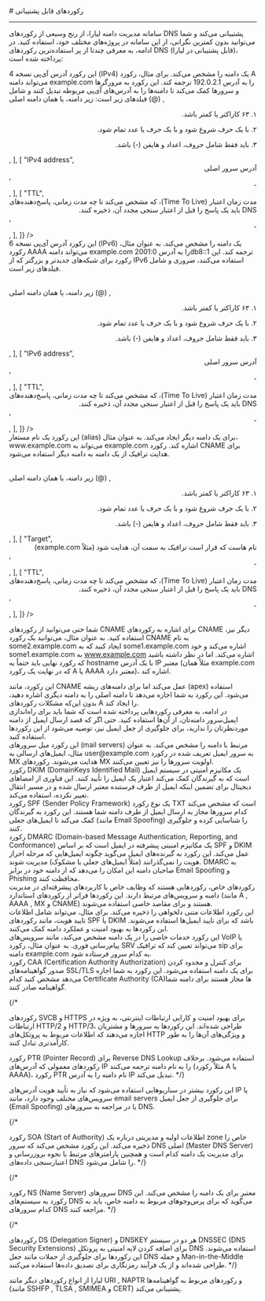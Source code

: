 

<Layout>
<Head>
<title>مستندات رکوردهای قابل پشتیبانی در DNS - لیارا</title>
<meta property="og:title" content="مستندات خدمات رایانش ابری لیارا" />
<meta property="og:description" content="مستندات آشنایی با رکوردهای قابل پشتیبانی در سامانه مدیریت دامنه لیارا"  />
</Head>
# رکوردهای قابل پشتیبانی
<hr className="mb-2" />

سامانه مدیریت دامنه لیارا، از رنج وسیعی از رکوردهای DNS پشتیبانی می‌کند و شما می‌توانید بدون 
کمترین نگرانی، از این سامانه در پروژه‌های مختلف خود، استفاده کنید. 
در ادامه، به معرفی چندتا از پر استفاده‌ترین رکوردهای DNS (قابل پشتیبانی در لیارا)، پرداخته شده است: 


<Section id="a-record" title="رکورد A" />
این رکورد آدرس آی‌پی نسخه 4 (IPv4) یک دامنه را مشخص می‌کند. برای مثال، رکورد A می‌تواند دامنه <Important>example.com</Important> را به آدرس <Important>192.0.2.1</Important> ترجمه کند. این رکورد به مرورگرها و سرورها کمک می‌کند تا دامنه‌ها را به آدرس‌های آی‌پی مربوطه تبدیل کنند و 
شامل فیلدهای زیر است: 


<Table headers={[
  "نام فیلد",
  "چیستی ",
  "الزامات",
]} data={[
  [
    "Name",
    <div dir="rtl">
    زیر دامنه، یا همان دامنه اصلی (@)
    </div>,
    <div dir="rtl">
    <p>
    ۱. ۶۳ کاراکتر یا کمتر باشد.
    </p>
    <p>
    ۲. با یک حرف شروع شود 
    و با یک حرف یا عدد تمام شود. 
    </p> 
    <p>
        ۳. باید فقط شامل حروف، اعداد و هایفن (-) باشد. 
    </p>
    </div>,
  ],
  [
    "IPv4 address",
    <div dir="rtl">
        آدرس سرور اصلی
    </div>,
    <div dir="rtl">
    -
    </div>,
  ],
  [
    "TTL",
    <div dir="rtl">
        مدت زمان اعتبار (Time To Live)، که مشخص می‌کند تا چه مدت زمانی، پاسخ‌دهنده‌های DNS باید یک پاسخ را قبل از اعتبار سنجی مجدد آن، ذخیره کنند. 
    </div>,
    <div dir="rtl">
    -
    </div>,
  ],
]}
/>

<Section id="aaaa-record" title="رکورد AAAA" />
این رکورد آدرس آی‌پی نسخه 6 (IPv6) یک دامنه را مشخص می‌کند. به عنوان مثال، رکورد <Important>AAAA</Important> می‌تواند دامنه <Important>example.com</Important> را به آدرس <Important>2001:0db8::1</Important> ترجمه کند. این رکورد برای شبکه‌های جدیدتر و بزرگتر که از IPv6 استفاده می‌کنند، ضروری و شامل فیلدهای زیر است.

<Table headers={[
  "نام فیلد",
  "چیستی ",
  "الزامات",
]} data={[
  [
    "Name",
    <div dir="rtl">
    زیر دامنه، یا همان دامنه اصلی (@)
    </div>,
    <div dir="rtl">
    <p>
    ۱. ۶۳ کاراکتر یا کمتر باشد.
    </p>
    <p>
    ۲. با یک حرف شروع شود 
    و با یک حرف یا عدد تمام شود. 
    </p> 
    <p>
        ۳. باید فقط شامل حروف، اعداد و هایفن (-) باشد. 
    </p>
    </div>,
  ],
  [
    "IPv6 address",
    <div dir="rtl">
        آدرس سرور اصلی
    </div>,
    <div dir="rtl">
    -
    </div>,
  ],
  [
    "TTL",
    <div dir="rtl">
        مدت زمان اعتبار (Time To Live)، که مشخص می‌کند تا چه مدت زمانی، پاسخ‌دهنده‌های DNS باید یک پاسخ را قبل از اعتبار سنجی مجدد آن، ذخیره کنند. 
    </div>,
    <div dir="rtl">
    -
    </div>,
  ],
]}
/>

<Section id="cname-record" title="رکورد CNAME" />    
 این رکورد یک نام مستعار (alias) برای یک دامنه دیگر ایجاد می‌کند. به عنوان مثال، <Important>www.example.com</Important> می‌تواند به <Important>example.com</Important> اشاره کند. رکورد CNAME برای هدایت ترافیک از یک دامنه به دامنه دیگر استفاده می‌شود.


<Table headers={[
  "نام فیلد",
  "چیستی ",
  "الزامات",
]} data={[
  [
    "Name",
    <div dir="rtl">
    زیر دامنه، یا همان دامنه اصلی (@)
    </div>,
    <div dir="rtl">
    <p>
    ۱. ۶۳ کاراکتر یا کمتر باشد.
    </p>
    <p>
    ۲. با یک حرف شروع شود 
    و با یک حرف یا عدد تمام شود. 
    </p> 
    <p>
        ۳. باید فقط شامل حروف، اعداد و هایفن (-) باشد. 
    </p>
    </div>,
  ],
  [
    "Target",
    <div dir="rtl">
        نام هاست که قرار است ترافیک به سمت آن، هدایت شود (مثلاً example.com)
    </div>,
    <div dir="rtl">
    -
    </div>,
  ],
  [
    "TTL",
    <div dir="rtl">
        مدت زمان اعتبار (Time To Live)، که مشخص می‌کند تا چه مدت زمانی، پاسخ‌دهنده‌های DNS باید یک پاسخ را قبل از اعتبار سنجی مجدد آن، ذخیره کنند. 
    </div>,
    <div dir="rtl">
    -
    </div>,
  ],
]}
/>

شما حتی می‌توانید از رکوردهای <Important>CNAME</Important> برای اشاره به رکوردهای <Important>CNAME</Important> دیگر نیز، استفاده کنید. 
به عنوان مثال، می‌توانید یک رکورد <Important>CNAME</Important> به نام <Important>some2.example.com</Important> 
ایجاد کنید که به <Important>some1.example.com</Important> اشاره می‌کند و خود 
<Important>some1.example.com</Important> به <Important>www.example.com</Important> اشاره می‌کند. 
اما در نظر داشته باشید که رکورد نهایی باید حتماً به hostname با یک آدرس IP معتبر (مثلاً همان example.com که در نهایت یک رکورد A یا AAAA معتبر دارد)، اشاره کند. 

<Section id="alias-record" title="رکورد ALIAS" />   
این رکورد، مانند CNAME عمل می‌کند اما برای دامنه‌های ریشه (apex) استفاده می‌شود. این رکورد به شما اجازه می‌دهد تا دامنه اصلی را به دامنه دیگری اشاره دهید، بدون این‌که مشکلات رکوردهای A را ایجاد کند.

<Section id="mail-records" title="رکوردهای مربوط به ایمیل" />
در ادامه، به معرفی رکوردهایی پرداخته شده است که شما باید برای راه‌اندازی ایمیل‌سرور دامنه‌تان، از آن‌ها استفاده کنید. 
حتی اگر که قصد ارسال ایمیل از دامنه موردنظرتان را ندارید، برای جلوگیری از جعل ایمیل نیز، توصیه می‌شود از این رکوردها استفاده کنید.

<Section id="mx-record" title="رکورد MX" />    
این رکورد میل سرورهای (mail servers) مرتبط با دامنه را مشخص می‌کند. به عنوان مثال، ایمیل‌های ارسالی به <Important>user@example.com</Important> به سرور ایمیل تعریف شده در رکورد MX هدایت می‌شوند. رکوردهای MX اولویت سرورها را نیز تعیین می‌کنند.

<Section id="dkim-record" title="رکورد DKIM" />    
رکورد DKIM (DomainKeys Identified Mail) یک مکانیزم امنیتی در سیستم ایمیل است که به گیرندگان کمک می‌کند اعتبار یک ایمیل را تأیید کنند. این فناوری از امضاهای دیجیتال برای تضمین اینکه ایمیل از طرف فرستنده معتبر ارسال شده و در مسیر انتقال تغییر نکرده، استفاده می‌کند.

<Section id="spf-record" title="رکورد SPF" />    
رکورد SPF (Sender Policy Framework) یک نوع رکورد TXT است که مشخص می‌کند کدام سرورها مجاز به ارسال ایمیل از طرف دامنه شما هستند. این رکورد به گیرندگان کمک می‌کند تا ایمیل‌های جعلی (مانند Email Spoofing) را شناسایی کرده و جلوگیری کنند.

<Section id="dmarc-record" title="رکورد DMARC" />    
رکورد DMARC (Domain-based Message Authentication, Reporting, and Conformance) یک مکانیزم امنیتی پیشرفته در ایمیل است که بر اساس SPF و DKIM عمل می‌کند. این رکورد به گیرنده‌های ایمیل می‌گوید چگونه ایمیل‌هایی که مرحله احراز هویت را نمی‌گذرانند (مثلاً ایمیل‌های جعلی یا مشکوک) مدیریت شوند. DMARC به صاحبان دامنه این امکان را می‌دهد که از دامنه خود در برابر Email Spoofing و Phishing محافظت کنند.

<Section id="specialized-records" title="رکوردهای خاص" />
رکوردهای خاص، رکوردهایی هستند که وظایف خاص یا کاربردهای پیشرفته‌ای در مدیریت دامنه و سرویس‌های مرتبط دارند. این رکوردها فراتر از رکوردهای استاندارد (مانند A , AAAA , MX و CNAME) هستند و برای مقاصد خاصی استفاده می‌شوند.

<Section id="txt-record" title="رکورد TXT" />    
این رکورد اطلاعات متنی دلخواهی را ذخیره می‌کند. برای مثال، می‌تواند شامل اطلاعات تایید هویت، مانند رکوردهای SPF یا DKIM باشد که برای تایید ایمیل‌ها استفاده می‌شوند. این رکوردها به بهبود امنیت و عملکرد دامنه کمک می‌کنند.

<Section id="srv-record" title="رکورد SRV" />    
این رکورد خدمات خاصی را در یک دامنه مشخص می‌کند، مانند سرویس‌های VoIP یا پیام‌رسانی فوری. به عنوان مثال، رکورد SRV می‌تواند تعیین کند که ترافیک sip برای دامنه <Important>example.com</Important> به کدام سرور فرستاده شود.

<Section id="caa-record" title="رکورد CAA" />
رکورد CAA (Certification Authority Authorization) برای کنترل و محدود کردن صدور گواهینامه‌های SSL/TLS برای یک دامنه استفاده می‌شود. این رکورد به شما اجازه می‌دهد مشخص کنید کدام Certificate Authority (CA)ها مجاز هستند برای دامنه شما گواهینامه صادر کنند.

{/* <Section id="svcb-https-record" title="رکورد SVCB و HTTPS" />
رکوردهای SVCB و HTTPS برای بهبود امنیت و کارایی ارتباطات اینترنتی، به ویژه در ارتباطات HTTP/2 و HTTP/3، طراحی شده‌اند. این رکوردها به سرورها و مشتریان اجازه می‌دهند که اطلاعات مربوط به پروتکل‌های HTTP و ویژگی‌های آن‌ها را به طور کارآمدتری تبادل کنند.

<Section id="ptr-record" title="رکورد PTR" />
رکورد PTR (Pointer Record) برای Reverse DNS Lookup استفاده می‌شود. برخلاف رکوردهای معمولی که آدرس‌های IP را به نام دامنه ترجمه می‌کنند (مثلاً رکورد A یا AAAA)، رکورد PTR نام دامنه را به آدرس IP تبدیل می‌کند. */}

این رکورد بیشتر در سناریوهایی استفاده می‌شود که نیاز به تأیید هویت آدرس‌های IP یا سرویس‌های مختلف وجود دارد، مانند email servers برای جلوگیری از جعل ایمیل (Email Spoofing) یا در مراجعه به سرورهای DNS.

{/* <Section id="soa-record" title="رکورد SOA" />
رکورد SOA (Start of Authority) اطلاعات اولیه و مدیریتی درباره یک zone خاص را ذخیره می‌کند. این رکورد مشخص می‌کند که سرور DNS اصلی (Master DNS Server) برای مدیریت یک دامنه کدام است و همچنین پارامترهای مرتبط با نحوه بروزرسانی و اعتبارسنجی داده‌های DNS را شامل می‌شود. */}

{/* <Section id="ns-record" title="رکورد NS" />
رکورد NS (Name Server) سرورهای DNS معتبر برای یک دامنه را مشخص می‌کند. این رکورد به سیستم‌های DNS می‌گوید که برای پرس‌وجوهای مربوط به دامنه خاص، باید به کدام سرورهای DNS مراجعه کنند. */}

{/* <Section id="ds-dnskey-record" title="رکورد DS و DNSKEY" />
رکوردهای DS (Delegation Signer) و DNSKEY هر دو در سیستم DNSSEC (DNS Security Extensions) برای اضافه کردن لایه امنیتی به پروتکل DNS استفاده می‌شوند. این رکوردها برای جلوگیری از حملات مانند جعل DNS و حمله Man-in-the-Middle طراحی شده‌اند و از یک فرآیند رمزنگاری برای تصدیق داده‌ها استفاده می‌کنند. */}

<Section id="other-records" title="رکوردهای دیگر" />
لیارا از انواع رکوردهای دیگر مانند URI , NAPTR و رکوردهای مربوط به گواهینامه‌ها (مانند SSHFP , TLSA , SMIMEA و CERT) پشتیبانی می‌کند.







</Layout>